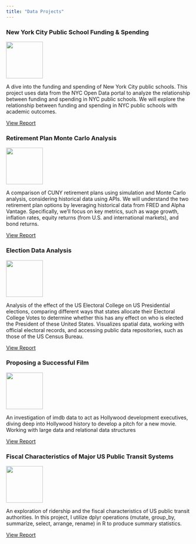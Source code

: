 ```yaml
---
title: "Data Projects"
---
```


### New York City Public School Funding & Spending
[![](https://encrypted-tbn0.gstatic.com/images?q=tbn:ANd9GcRIOLZxaMbA3A5AxUbxei_bT3QaZfzG6RVG7g&s){width="100"}](https://cndy17.github.io/Data-Analytics-R-Course/NYCPSFunding.html)

A dive into the funding and spending of New York City public schools. This project uses data from the NYC Open Data portal to analyze the relationship between funding and spending in NYC public schools. We will explore the relationship between funding and spending in NYC public schools with academic outcomes.

[View Report](https://cndy17.github.io/Data-Analytics-R-Course/NYCPSFunding.html)

### Retirement Plan Monte Carlo Analysis

[![](https://encrypted-tbn0.gstatic.com/images?q=tbn:ANd9GcSLOyUjJ-oupGYZLd4UYZd4u9stccAeTPOcyA&s){width="100"}](https://cndy17.github.io/Data-Analytics-R-Course/mp04.html)

A comparison of CUNY retirement plans using simulation and Monte Carlo analysis, considering historical data using APIs. We will understand the two retirement plan options by leveraging historical data from FRED and Alpha Vantage. Specifically, we'll focus on key metrics, such as wage growth, inflation rates, equity returns (from U.S. and international markets), and bond returns.

[View Report](https://cndy17.github.io/Data-Analytics-R-Course/mp03.html)

### Election Data Analysis

[![](images/voted.jpg){width="100"}](https://cndy17.github.io/Data-Analytics-R-Course/mp03.html)

Analysis of the effect of the US Electoral College on US Presidential elections, comparing different ways that states allocate their Electoral College Votes to determine whether this has any effect on who is elected the President of these United States. Visualizes spatial data, working with official electoral records, and accessing public data repositories, such as those of the US Census Bureau. 

[View Report](https://cndy17.github.io/Data-Analytics-R-Course/mp03.html)

### Proposing a Successful Film

[![](images/IMDb.png){width="100"}](https://cndy17.github.io/Data-Analytics-R-Course/mp02.html)

An investigation of imdb data to act as Hollywood development executives, diving deep into Hollywood history to develop a pitch for a new movie. Working with large data and relational data structures 

[View Report](https://cndy17.github.io/Data-Analytics-R-Course/mp02.html)

### Fiscal Characteristics of Major US Public Transit Systems

[![](images/logo_fta.jpg){width="100"}](https://cndy17.github.io/Data-Analytics-R-Course/mp01.html)

An exploration of ridership and the fiscal characteristics of US public transit authorities. In this project, I utilize dplyr operations (mutate, group_by, summarize, select, arrange, rename) in R to produce summary statistics.

[View Report](https://cndy17.github.io/Data-Analytics-R-Course/mp01.html)
